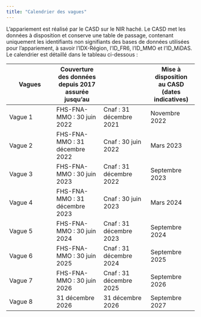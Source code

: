 ```yaml
---
title: "Calendrier des vagues"
---
```


L'appariement est réalisé par le CASD sur le NIR haché. Le CASD met les données à disposition et conserve une table de passage, contenant uniquement les identifiants non signifiants des bases de données utilisées pour l'appariement, à savoir l'IDX-Région, l'ID_FR6, l'ID_MMO et l'ID_MiDAS. Le calendrier est détaillé dans le tableau ci-dessous :

| Vagues  | Couverture des données depuis 2017 assurée jusqu'au |                         | Mise à disposition au CASD (dates indicatives) |
|------------------|------------------|------------------|------------------|
| Vague 1 | FHS-FNA-MMO : 30 juin 2022                          | Cnaf : 31 décembre 2021 | Novembre 2022                                  |
| Vague 2 | FHS-FNA-MMO : 31 décembre 2022                      | Cnaf : 30 juin 2022     | Mars 2023                                      |
| Vague 3 | FHS-FNA-MMO : 30 juin 2023                          | Cnaf : 31 décembre 2022 | Septembre 2023                                 |
| Vague 4 | FHS-FNA-MMO : 31 décembre 2023                      | Cnaf : 30 juin 2023     | Mars 2024                                      |
| Vague 5 | FHS-FNA-MMO : 30 juin 2024                          | Cnaf : 31 décembre 2023 | Septembre 2024                                 |
| Vague 6 | FHS-FNA-MMO : 30 juin 2025                          | Cnaf : 31 décembre 2024 | Septembre 2025                                 |
| Vague 7 | FHS-FNA-MMO : 30 juin 2026                          | Cnaf : 31 décembre 2025 | Septembre 2026                                 |
| Vague 8 | 31 décembre 2026                                    | 31 décembre 2026        | Septembre 2027                                 |
